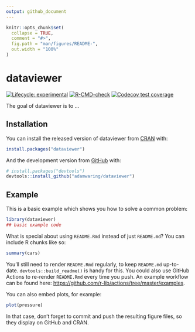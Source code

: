 ```yaml
---
output: github_document
---
```


<!-- README.md is generated from README.Rmd. Please edit that file -->

```r
knitr::opts_chunk$set(
  collapse = TRUE,
  comment = "#>",
  fig.path = "man/figures/README-",
  out.width = "100%"
)
```

# dataviewer

<!-- badges: start -->
[![Lifecycle: experimental](https://img.shields.io/badge/lifecycle-experimental-orange.svg)](https://lifecycle.r-lib.org/articles/stages.html#experimental)
[![R-CMD-check](https://github.com/adamwaring/dataviewer/workflows/R-CMD-check/badge.svg)](https://github.com/adamwaring/dataviewer/actions)
[![Codecov test coverage](https://codecov.io/gh/adamwaring/dataviewer/branch/master/graph/badge.svg)](https://codecov.io/gh/adamwaring/dataviewer?branch=master)
<!-- badges: end -->

The goal of dataviewer is to ...

## Installation

You can install the released version of dataviewer from [CRAN](https://CRAN.R-project.org) with:

``` r
install.packages("dataviewer")
```

And the development version from [GitHub](https://github.com/) with:

``` r
# install.packages("devtools")
devtools::install_github("adamwaring/dataviewer")
```
## Example

This is a basic example which shows you how to solve a common problem:

```r
library(dataviewer)
## basic example code
```

What is special about using `README.Rmd` instead of just `README.md`? You can include R chunks like so:

```r
summary(cars)
```

You'll still need to render `README.Rmd` regularly, to keep `README.md` up-to-date. `devtools::build_readme()` is handy for this. You could also use GitHub Actions to re-render `README.Rmd` every time you push. An example workflow can be found here: <https://github.com/r-lib/actions/tree/master/examples>.

You can also embed plots, for example:

```r
plot(pressure)
```

In that case, don't forget to commit and push the resulting figure files, so they display on GitHub and CRAN.
